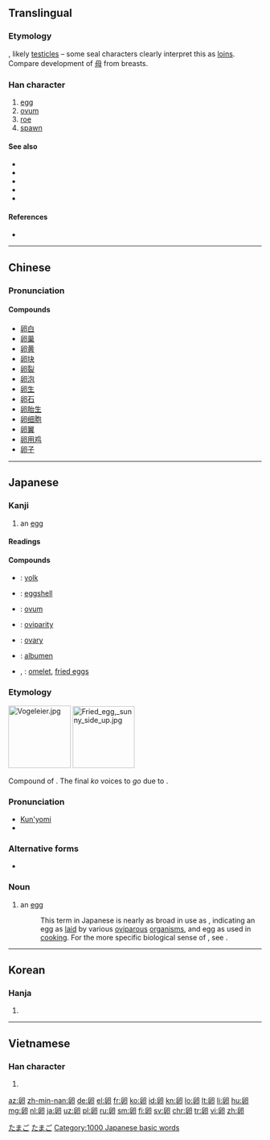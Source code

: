 {{also|卯|卬}}
==Translingual==

===Etymology===
{{Han etyl}}
{{liushu|i}}, likely [[testicle]]s – some seal characters clearly interpret this as [[loins]]. Compare development of [[母]] from breasts.

===Han character===
{{Han char|rn=26|rad=卩|as=05|sn=7|four=7772<sub>0</sub>|canj=竹竹尸中戈 (HHSLI)|ids=⿰[[𠂑]][[卪]]}}

# [[egg]]
# [[ovum]]
# [[roe]]
# [[spawn]]

====See also====
* {{l|mul|sc=Hani|蛋}}
* {{l|mul|sc=Hani|鮞}}
* {{l|mul|sc=Hani|鯤}}
* {{l|mul|sc=Hani|鲕}}
* {{l|mul|sc=Hani|鲲}}

====References====
* {{Han ref|kx=0159.200|dkj=02857|dj=0365.010|hdz=10313.040|uh=5375|ud=21365|bh=A75A|bd=42842}}

----

==Chinese==
{{zh-forms}}

===Pronunciation===
{{zh-pron
|m=luǎn
|c=leon2,leon5
|mn=nn̄g
|mc=y
|oc=y
|ma=
|cat=n
}}

====Compounds====
* [[卵白]]
* [[卵巢]]
* [[卵黄]]
* [[卵块]]
* [[卵裂]]
* [[卵泡]]
* [[卵生]]
* [[卵石]]
* [[卵胎生]]
* [[卵细胞]]
* [[卵翼]]
* [[卵用鸡]]
* [[卵子]]

----

==Japanese==
{{wikipedia|lang=ja}}
{{wikipedia|Egg}}

===Kanji===
{{ja-kanji|grade=6|rs=卩05}}

# an [[egg]]

====Readings====
{{ja-readings
|on=[[らん]] (ran)
|kun=[[たまご]] (tamago)
}}

====Compounds====
* {{l|ja|卵黄|tr=[[らんおう]], ''[[ran'ō]]''}}: [[yolk]]
* {{l|ja|卵殻|tr=[[らんかく]], ''[[rankaku]]''}}: [[eggshell]]
* {{l|ja|卵子|tr=[[らんし]], ''[[ranshi]]''}}: [[ovum]]
* {{l|ja|卵生|tr=[[らんせい]], ''[[ransei]]''}}: [[oviparity]]
* {{l|ja|卵巣|tr=[[らんそう]], ''[[ransō]]''}}: [[ovary]]
* {{l|ja|卵白|tr=[[らんぱく]], ''[[ranpaku]]''}}: [[albumen]]
* {{l|ja|卵焼}}, {{l|ja|卵焼き|tr=[[たまごやき]], ''[[tamagoyaki]]''}}: [[omelet]], [[fried eggs]]

===Etymology===
<div class="thumb tright">
  <div class="thumbinner" style="width: 252px;">[[File:Vogeleier.jpg|124px]] [[File:Fried_egg,_sunny_side_up.jpg|123px]] <div class="thumbcaption">{{lang|ja|卵}}</div></div></div>
Compound of {{compound|lang=ja|sort=たまご|玉|tr1=tama|t1=ball|子|tr2=ko|t2=child, small thing}}.  The final ''ko'' voices to ''go'' due to {{rendaku|たまご}}.

===Pronunciation===
* [[訓読み|Kun'yomi]]
* {{IPA|lang=ja|/ta.ma.ɡo/|[tämäɡo̞]|[tämäŋo̞]}}

===Alternative forms===
* {{l|ja|玉子}}

===Noun===
{{ja-noun|たまご}}

# an [[egg]]
#: This term in Japanese is nearly as broad in use as {{etyl|en|-}} {{term|lang=en|egg}}, indicating an egg as [[lay|laid]] by various [[oviparous]] [[organism]]s, and egg as used in [[cooking]].  For the more specific biological sense of {{term|lang=en|ovum}}, see {{l|ja|卵子|tr=''ranshi''}}.

[[Category:ja:Eggs|たまご]]
[[Category:ja:Foods|たまご]]
[[Category:1000 Japanese basic words]]

----

==Korean==

===Hanja===
{{ko-hanja|hangeul=란|rv=ran|mr=ran}}

# {{defn|lang=ko|sort=卩05}}

----

==Vietnamese==

===Han character===
{{vi-hantu|[[noãn]]|rs=卩05}}

# {{defn|lang=vi|sort=卩05}}

[[az:卵]]
[[zh-min-nan:卵]]
[[de:卵]]
[[el:卵]]
[[fr:卵]]
[[ko:卵]]
[[id:卵]]
[[kn:卵]]
[[lo:卵]]
[[lt:卵]]
[[li:卵]]
[[hu:卵]]
[[mg:卵]]
[[nl:卵]]
[[ja:卵]]
[[uz:卵]]
[[pl:卵]]
[[ru:卵]]
[[sm:卵]]
[[fi:卵]]
[[sv:卵]]
[[chr:卵]]
[[tr:卵]]
[[vi:卵]]
[[zh:卵]]